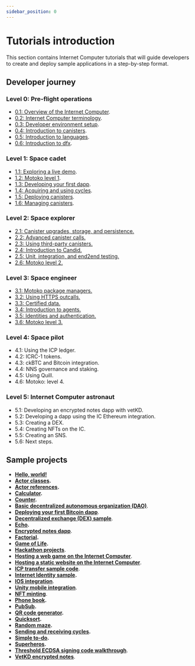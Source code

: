 ```yaml
---
sidebar_position: 0
---
```

# Tutorials introduction

This section contains Internet Computer tutorials that will guide developers to create and deploy sample applications in a step-by-step format.

## Developer journey

### Level 0: Pre-flight operations

- [0.1: Overview of the Internet Computer](developer-journey/level-0/01-ic-overview.md).
- [0.2: Internet Computer terminology](developer-journey/level-0/02-ic-terms.md).
- [0.3: Developer environment setup](developer-journey/level-0/03-dev-env.md).
- [0.4: Introduction to canisters](developer-journey/level-0/04-intro-canisters.md).
- [0.5: Introduction to languages](developer-journey/level-0/05-intro-languages.md).
- [0.6: Introduction to dfx](developer-journey/level-0/06-intro-dfx.md).

### Level 1: Space cadet

- [1.1: Exploring a live demo](developer-journey/level-1/1.1-live-demo.md).
- [1.2: Motoko level 1](developer-journey/level-1/1.2-motoko-lvl1.md).
- [1.3: Developing your first dapp](developer-journey/level-1/1.3-first-dapp.md).
- [1.4: Acquiring and using cycles](developer-journey/level-1/1.4-using-cycles.md).
- [1.5: Deploying canisters](developer-journey/level-1/1.5-deploying-canisters.md).
- [1.6: Managing canisters](developer-journey/level-1/1.6-managing-canisters.md).


### Level 2: Space explorer

- [2.1: Canister upgrades, storage, and persistence.](developer-journey/level-2/2.1-storage-persistence.md)
- [2.2: Advanced canister calls.](developer-journey/level-2/2.2-advanced-canister-calls.md)
- [2.3: Using third-party canisters.](developer-journey/level-2/2.3-third-party-canisters.md)
- [2.4: Introduction to Candid.](developer-journey/level-2/2.4-intro-candid.md)
- [2.5: Unit, integration, and end2end testing.](developer-journey/level-2/2.5-unit-testing.md)
- [2.6: Motoko level 2.](developer-journey/level-2/2.6-motoko-lvl2.md)

### Level 3: Space engineer 

- [3.1: Motoko package managers.](developer-journey/level-3/3.1-package-managers.md)
- [3.2: Using HTTPS outcalls.](developer-journey/level-3/3.2-https-outcalls.md)
- [3.3: Certified data.](developer-journey/level-3/3.3-certified-data.md)
- [3.4: Introduction to agents.](developer-journey/level-3/3.4-intro-to-agents.md)
- [3.5: Identities and authentication.](developer-journey/level-3/3.5-identities-and-auth.md)
- [3.6: Motoko level 3.](developer-journey/level-3/3.6-motoko-lvl3.md)

### Level 4: Space pilot

- 4.1: Using the ICP ledger.
- 4.2: ICRC-1 tokens.
- 4.3: ckBTC and Bitcoin integration.
- 4.4: NNS governance and staking.
- 4.5: Using Quill.
- 4.6: Motoko: level 4.

### Level 5: Internet Computer astronaut 

- 5.1: Developing an encrypted notes dapp with vetKD.
- 5.2: Developing a dapp using the IC Ethereum integration.
- 5.3: Creating a DEX.
- 5.4: Creating NFTs on the IC.
- 5.5: Creating an SNS.
- 5.6: Next steps.


## Sample projects
- **[Hello, world!](../samples/hello)**
- **[Actor classes](../samples/actor-classes).**
- **[Actor references](../samples/actor-reference).**
- **[Calculator](../samples/calculator).**
- **[Counter](../samples/counter).**
- **[Basic decentralized autonomous organization (DAO)](../samples/dao)**.
- **[Deploying your first Bitcoin dapp](../samples/deploying-your-first-bitcoin-dapp)**.
- **[Decentralized exchange (DEX) sample](../samples/dex)**.
- **[Echo](../samples/echo).**
- **[Encrypted notes dapp](../samples/encrypted-notes)**.
- **[Factorial](../samples/factorial).**
- **[Game of Life](../samples/game-of-life).**
- **[Hackathon projects](../samples/hackathon-projects)**.
- **[Hosting a web game on the Internet Computer](../samples/host-a-webgame)**.
- **[Hosting a static website on the Internet Computer](../samples/host-a-website)**.
- **[ICP transfer sample code](../samples/token-transfer)**.
- **[Internet Identity sample](../samples/internet-identity-sample).**
- **[IOS integration](../samples/ios-integration)**.
- **[Unity mobile integration](../samples/native-app-integration)**.
- **[NFT minting](../samples/nft)**.
- **[Phone book](../samples/phonebook).**
- **[PubSub](../samples/pub-sub).**
- **[QR code generator](../samples/qr-code).**
- **[Quicksort](../samples/quicksort).**
- **[Random maze](../samples/random-maze).**
- **[Sending and receiving cycles](../samples/sending-and-receiving-cycles).**
- **[Simple to-do](../samples/simple-to-do).**
- **[Superheros](../samples/superheros).**
- **[Threshold ECDSA signing code walkthrough](../samples/t-ecdsa-sample)**.
- **[VetKD encrypted notes](../samples/vetkd-encrypted-notes)**.
